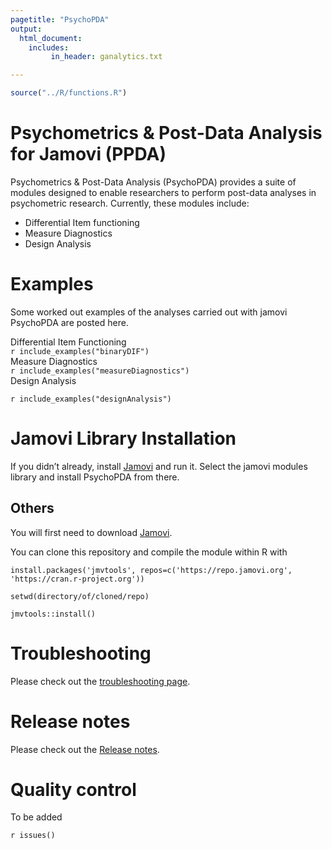 ```yaml
---
pagetitle: "PsychoPDA"
output: 
  html_document:
    includes:
         in_header: ganalytics.txt

---
```

  

```r
source("../R/functions.R")

```
  

# Psychometrics & Post-Data Analysis for Jamovi (PPDA)

Psychometrics & Post-Data Analysis (PsychoPDA) provides a suite of modules designed to enable researchers to perform post-data analyses in psychometric research. Currently, these modules include:   

* Differential Item functioning
* Measure Diagnostics
* Design Analysis

# Examples

Some worked out examples of the analyses carried out with jamovi PsychoPDA are posted here.

<div class="littletitle">Differential Item Functioning</div>
`r include_examples("binaryDIF")`
<div class="littletitle">Measure Diagnostics</div>
`r include_examples("measureDiagnostics")`
<div class="littletitle">Design Analysis</div>
`r include_examples("designAnalysis")`




# Jamovi Library Installation

If you didn't already, install [Jamovi](https://www.jamovi.org/download.html) and run it. Select the jamovi modules library and install PsychoPDA from there.

<!-- # Jamovi Sideload Installation -->

<!-- For manual installation, you can download the [PsychoPDA.jmo](https://github.com/lucasjfriesen/jamoviPsychoPDA/blob/master/psychoPDA.jmo) file from GitHub and use jamovi's sideload function (It's the button on the right side 'Available' in the jamovi library window). -->

<!-- <img src="pics/sideloadModule.png" class="img-responsive" alt=""> -->

## Others

You will first need to download [Jamovi](https://www.jamovi.org/download.html). 


You can clone this repository and compile the module within R with 

```
install.packages('jmvtools', repos=c('https://repo.jamovi.org', 'https://cran.r-project.org'))

setwd(directory/of/cloned/repo)

jmvtools::install()

```

# Troubleshooting

Please check out the  [troubleshooting page](https://lucasjfriesen.github.io/jamoviPsychoPDA_docs/troubleshooting.html). 

# Release notes

Please check out the  [Release notes](release_notes.html). 

# Quality control

To be added

  
`r issues()`
